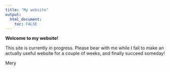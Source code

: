 ```yaml
---
title: "My website"
output: 
  html_document:
    toc: FALSE
---
```





**Welcome to my website!**


This site is currently in progress. Please bear with me while I fail to make an actually useful website for a couple of weeks, and finally succeed someday!



Mery

